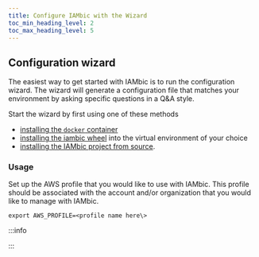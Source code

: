 ```yaml
---
title: Configure IAMbic with the Wizard
toc_min_heading_level: 2
toc_max_heading_level: 5
---
```


## Configuration wizard

The easiest way to get started with IAMbic is to run the configuration wizard. The wizard will generate a configuration file that matches your environment by asking specific questions in a Q&A style.

Start the wizard by first using one of these methods
* [installing the `docker` container](/reference/installation/install_iambic_via_docker)
* [installing the iambic wheel](/reference/installation/install_iambic_via_python_wheel) into the virtual environment of your choice
* [installing the IAMbic project from source](/reference/installation/install_iambic_via_the_repo).

### Usage

Set up the AWS profile that you would like to use with IAMbic. This profile should be associated with the account and/or organization that you would like to manage with IAMbic.

    export AWS_PROFILE=<profile name here\>

:::info


:::
